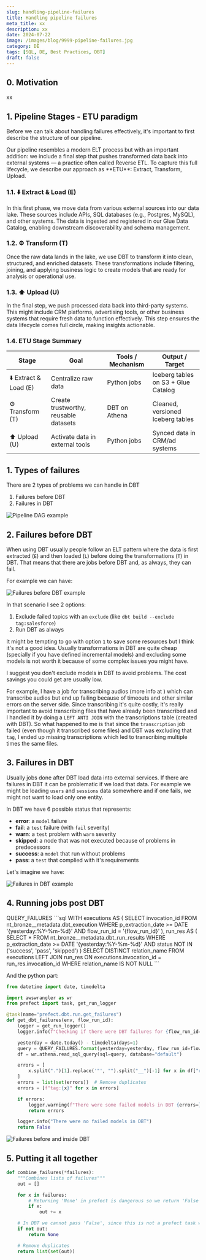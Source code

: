 ```yaml
---
slug: handling-pipeline-failures
title: Handling pipeline failures
meta_title: xx
description: xx
date: 2024-07-22
image: /images/blog/9999-pipeline-failures.jpg
category: DE
tags: [SQL, DE, Best Practices, DBT]
draft: false
---
```


## 0. Motivation

xx


## 1. Pipeline Stages - ETU paradigm

Before we can talk about handling failures effectively, it's important to first describe the structure of our pipeline.

<Notice type="info">
  Our pipeline resembles a modern ELT process but with an important addition: we include a final step that pushes transformed data back into external systems — a practice often called Reverse ETL.
  To capture this full lifecycle, we describe our approach as **ETU**: Extract, Transform, Upload.
</Notice>

### 1.1. ⬇️ Extract & Load (E)

In this first phase, we move data from various external sources into our data lake. These sources include APIs, SQL databases (e.g., Postgres, MySQL), and other systems. The data is ingested and registered in our Glue Data Catalog, enabling downstream discoverability and schema management.

### 1.2. ⚙️ Transform (T)

Once the raw data lands in the lake, we use DBT to transform it into clean, structured, and enriched datasets. These transformations include filtering, joining, and applying business logic to create models that are ready for analysis or operational use.

### 1.3. ⬆️ Upload (U)

In the final step, we push processed data back into third-party systems. This might include CRM platforms, advertising tools, or other business systems that require fresh data to function effectively. This step ensures the data lifecycle comes full circle, making insights actionable.

### 1.4. ETU Stage Summary

| Stage                 | Goal                                  | Tools / Mechanism   | Output / Target                     |
| --------------------- | ------------------------------------- | ------------------- | ----------------------------------- |
| ⬇️ Extract & Load (E)  | Centralize raw data                   | Python jobs         | Iceberg tables on S3 + Glue Catalog |
| ⚙️ Transform (T)      | Create trustworthy, reusable datasets | DBT on Athena       | Cleaned, versioned Iceberg tables   |
| ⬆️ Upload (U)          | Activate data in external tools       | Python jobs         | Synced data in CRM/ad systems       |

## 1. Types of failures

There are 2 types of problems we can handle in DBT

1. Failures before DBT
2. Failures in DBT

![Pipeline DAG example](../../images/posts/2024/9999-pipeline-dag.jpg)

## 2. Failures before DBT

When using DBT usually people follow an ELT pattern where the data is first extracted (`E`) and then loaded (`L`) before doing the transformations (`T`) in DBT.
That means that there are jobs before DBT and, as always, they can fail.

For example we can have:

![Failures before DBT example](../../images/posts/2024/9999-pre-dbt-failure.jpg)

In that scenario I see 2 options:

1. Exclude failed topics with an `exclude` (like `dbt build --exclude tag:salesforce`)
2. Run DBT as always

It might be tempting to go with option `1` to save some resources but I think it's not a good idea.
Usually transformations in DBT are quite cheap (specially if you have defined incremental models) and excluding some models is not worth it because of some complex issues you might have.

<Notice type="info">
  I suggest you don't exclude models in DBT to avoid problems.
  The cost savings you could get are usually low.
</Notice>

For example, I have a job for transcribing audios (more info at <FancyLink linkText="Process Calls with Open AI" url="https://villoro.com/blog/transcribe-audios-whisper-extract-structured-data-chatgpt/" dark="true"/>) which can transcribe audios but end up failing because of timeouts and other similar errors on the server side. Since transcribing it's quite costly, it's really important to avoid transcribing files that have already been transcribed and I handled it by doing a `LEFT ANTI JOIN` with the transcriptions table (created with DBT). So what happened to me is that since the `transcription` job failed (even though it transcribed some files) and DBT was excluding that `tag`, I ended up missing transcriptions which led to transcribing multiple times the same files.

## 3. Failures in DBT

Usually jobs done after DBT load data into external services.
If there are failures in DBT it can be problematic if we load that data.
For example we might be loading `users` and `sessions` data somewhere and if one fails, we might not want to load only one entity.

In DBT we have 6 possible status that represents:
* **error**: a `model` failure
* **fail**: a `test` failure (with `fail` severity)
* **warn**: a `test` problem with `warn` severity
* **skipped**: a node that was not executed because of problems in predecessors
* **success**: a `model` that run without problems
* **pass**: a `test` that complied with it's requirements

Let's imagine we have:

![Failures in DBT example](../../images/posts/2024/9999-dbt-failure.jpg)



<FancyLink linkText="Running DBT with AWS ECS (Fargate) | 8.2. DBT run results" url="https://villoro.com/blog/running-dbt-with-aws-ecs-fargate/#82-dbt-run-results" dark="true"/>

## 4. Running jobs post DBT

<TerminalOutput color="stone">
  QUERY_FAILURES
</TerminalOutput>
```sql
WITH executions AS (
    SELECT invocation_id
    FROM nt_bronze__metadata.dbt_execution
    WHERE p_extraction_date >= DATE '{yesterday:%Y-%m-%d}'
        AND flow_run_id = '{flow_run_id}'
), run_res AS (
    SELECT *
    FROM nt_bronze__metadata.dbt_run_results
    WHERE p_extraction_date >= DATE '{yesterday:%Y-%m-%d}'
        AND status NOT IN ('success', 'pass', 'skipped')
)
SELECT DISTINCT relation_name
FROM executions
LEFT JOIN run_res
    ON executions.invocation_id = run_res.invocation_id
WHERE relation_name IS NOT NULL
```

And the python part:

```python
from datetime import date, timedelta

import awswrangler as wr
from prefect import task, get_run_logger

@task(name="prefect.dbt.run.get_failures")
def get_dbt_failures(env, flow_run_id):
    logger = get_run_logger()
    logger.info(f"Checking if there were DBT failures for {flow_run_id=}")

    yesterday = date.today() - timedelta(days=1)
    query = QUERY_FAILURES.format(yesterday=yesterday, flow_run_id=flow_run_id)
    df = wr.athena.read_sql_query(sql=query, database="default")

    errors = [
        x.split(".")[1].replace('"', "").split("__")[-1] for x in df["relation_name"]
    ]
    errors = list(set(errors))  # Remove duplicates
    errors = [f"tag:{x}" for x in errors]

    if errors:
        logger.warning(f"There were some failed models in DBT {errors=}")
        return errors

    logger.info("There were no failed models in DBT")
    return False
```


![Failures before and inside DBT](../../images/posts/2024/9999-both-failures.jpg)

## 5. Putting it all together

```python
def combine_failures(*failures):
    """Combines lists of failures"""
    out = []

    for x in failures:
        # Returning 'None' in prefect is dangerous so we return 'False' instead
        if x:
            out += x

    # In DBT we cannot pass 'False', since this is not a prefect task we can return 'None'
    if not out:
        return None

    # Remove duplicates
    return list(set(out))
```
